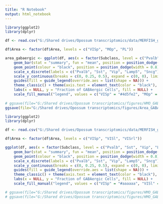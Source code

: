 ```yaml
---
title: "R Notebook"
output: html_notebook
---
```


```r

library(ggplot2)
library(dplyr)

df <- read.csv("G:/Shared drives/Opossum transcriptomics/data/MERFISH_gaba.csv")

df$Area <- factor(df$Area, levels = c("VISp", "MOp", "PL"))

area_gabaergic <- ggplot(df, aes(x = factor(Subclass, level = c("Pvalb", "Sst", "Vip", "Lamp5", "Sncg")), y = Fraction, fill = Area)) +
    geom_bar(stat = "summary", fun = "mean", position = position_dodge(width = 0.8), width = 0.75) +
    geom_point(colour = "black", position = position_dodge(width = 0.8), size = 1) +
    scale_x_discrete(labels = c("Pvalb", "Sst", "Vip", "Lamp5", "Sncg")) +
    scale_y_continuous(breaks = c(0, 0.25, 0.5), expand = c(0, 0), limits = c(0, 0.5)) +
    guides(fill = guide_legend(override.aes = list(shape = NA))) +
    theme_classic() + theme(axis.text = element_text(color = "black"), legend.text = element_text(size = 10)) + 
    labs(x = NULL, y = "Fraction of GABAergic Cells", fill = NULL) + 
    scale_fill_manual("legend", values = c("VISp" = "#4d5fe2", "MOp" = "#aaaaaa", "PL" = "#ed4e42"))
  
# ggsave(file="G:/Shared drives/Opossum transcriptomics/figures/HMO_GABAergic_Subclass_Proportion.svg", plot=hmo_gabaergic, width=4.5, height=3, dpi=500)
ggsave(file="G:/Shared drives/Opossum transcriptomics/figures/Area_GABAergic_Subclass_Proportion.png", plot=area_gabaergic, width=4.5, height=3, dpi=500)

```


```r

library(ggplot2)
library(dplyr)

df <- read.csv("G:/Shared drives/Opossum transcriptomics/data/MERFISH_gaba_vis.csv")

df$Area <- factor(df$Area, levels = c("VISp", "VISl", "VISrl"))

ggplot(df, aes(x = factor(Subclass, level = c("Pvalb", "Sst", "Vip", "Lamp5", "Sncg")), y = Fraction, fill = Area)) +
    geom_bar(stat = "summary", fun = "mean", position = position_dodge(width = 0.8), width = 0.75) +
    geom_point(colour = "black", position = position_dodge(width = 0.8), size = 1) +
    scale_x_discrete(labels = c("Pvalb", "Sst", "Vip", "Lamp5", "Sncg")) +
    scale_y_continuous(breaks = c(0, 0.25, 0.5), expand = c(0, 0), limits = c(0, 0.5)) +
    guides(fill = guide_legend(override.aes = list(shape = NA))) +
    theme_classic() + theme(axis.text = element_text(color = "black"), legend.text = element_text(size = 10)) + 
    labs(x = NULL, y = "Fraction of GABAergic Cells", fill = NULL) + 
    scale_fill_manual("legend", values = c("VISp" = "#aaaaaa", "VISl" = "#a2bc8c", "VISrl" = "#c692b8"))

# ggsave(file="G:/Shared drives/Opossum transcriptomics/figures/HMO_GABAergic_Subclass_Proportion.svg", plot=hmo_gabaergic, width=4.5, height=3, dpi=500)
# ggsave(file="G:/Shared drives/Opossum transcriptomics/figures/HMO_GABAergic_Subclass_Proportion.png", plot=hmo_gabaergic, width=4.5, height=3, dpi=500)

```

